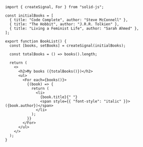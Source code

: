 ```tsx
import { createSignal, For } from "solid-js";

const initialBooks = [
  { title: "Code Complete", author: "Steve McConnell" },
  { title: "The Hobbit", author: "J.R.R. Tolkien" },
  { title: "Living a Feminist Life", author: "Sarah Ahmed" },
];

export function BookList() {
  const [books, setBooks] = createSignal(initialBooks);

  const totalBooks = () => books().length;

  return (
    <>
      <h2>My books ({totalBooks()})</h2>
      <ul>
        <For each={books()}>
          {(book) => {
            return (
              <li>
                {book.title}{" "}
                <span style={{ "font-style": "italic" }}>({book.author})</span>
              </li>
            );
          }}
        </For>
      </ul>
    </>
  );
}
```

